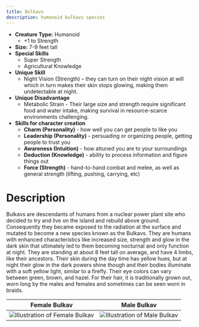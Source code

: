 ```yaml
---
title: Bulkavs
description: humanoid bulkavs species
---
```


- **Creature Type:** Humanoid
  - +1 to Strength
- **Size:** 7-9 feet tall
- **Special Skills**
  - Super Strength
  - Agricultural Knowledge
- **Unique Skill**
  - Night Vision (Strength) – they can turn on their night vision at will which in turn makes their skin stops glowing, making them undetectable at night.
- **Unique Disadvantage**
  - Metabolic Strain - Their large size and strength require significant food and water intake, making survival in resource-scarce environments challenging.
- **Skills for character creation**
    - **Charm (Personality)** - how well you can get people to like you
    - **Leadership (Personality)** - persuading or organizing people, getting people to trust you
    - **Awareness (Intuition)** - how attuned you are to your surroundings
    - **Deduction (Knowledge)** - ability to process information and figure things out
    - **Force (Strength)** - hand-to-hand combat and melee, as well as general strength (lifting, pushing, carrying, etc)


# Description
Bulkavs are descendants of humans from a nuclear power plant site who decided to try and live on the island and rebuild above ground. Consequently they became exposed to the radiation at the surface and mutated to become a new species known as the Bulkavs. They are humans with enhanced characteristics like increased size, strength and glow in the dark skin that ultimately led to them becoming nocturnal and only function at night. They are standing at about 8 feet tall on average, and have 4 limbs, like their ancestors. Their skin during the day time has yellow hues, but at night their glow in the dark powers shine though and their bodies illuminate with a soft yellow light, similar to a firefly. Their eye colors can vary between green, brown, and hazel. For their hair, it is traditionally grown out, worn long by the males and females and sometimes can be seen worn in braids.  


**Female Bulkav**            |  **Male Bulkav**
:-------------------------:|:-------------------------:
![Illustration of Female Bulkav](../../../assets/rinoalk/female-bulkav.jpg)  |  ![Illustration of Male Bulkav](../../../assets/rinoalk/male-bulkav.jpg)